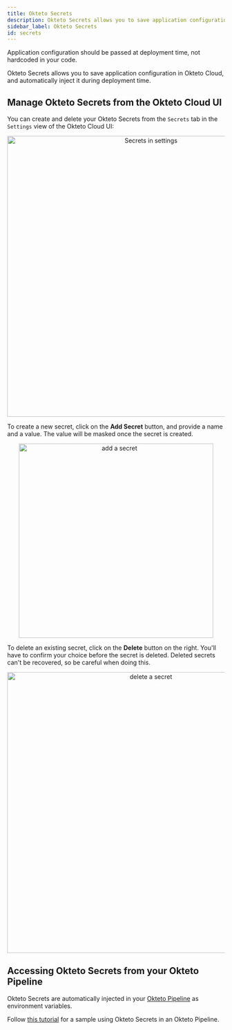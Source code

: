 ```yaml
---
title: Okteto Secrets
description: Okteto Secrets allows you to save application configuration in Okteto Cloud, and automatically inject them during deployment time
sidebar_label: Okteto Secrets
id: secrets
---
```



Application configuration should be passed at deployment time, not hardcoded in your code.

Okteto Secrets allows you to save application configuration in Okteto Cloud, and automatically inject it during deployment time.

## Manage Okteto Secrets from the Okteto Cloud UI

You can create and delete your Okteto Secrets from the `Secrets` tab in the `Settings` view of the Okteto Cloud UI:

<p align="center"><Image src="/docs/cloud/images/secrets.png" alt="Secrets in settings" width="650" /></p>

To create a new secret, click on the **Add Secret** button, and provide a name and a value. The value will be masked once the secret is created.

<p align="center"><Image src="/docs/cloud/images/add-secret.png" alt="add a secret" width="450" /></p>

To delete an existing secret, click on the **Delete** button on the right. You'll have to confirm your choice before the secret is deleted. Deleted secrets can't be recovered, so be careful when doing this.

<p align="center"><Image src="/docs/cloud/images/delete-secret.png" alt="delete a secret" width="650" /></p>

## Accessing Okteto Secrets from your Okteto Pipeline

Okteto Secrets are automatically injected in your [Okteto Pipeline](/docs/0.10/cloud/okteto-pipeline) as environment variables.

Follow [this tutorial](https://github.com/okteto/pipeline-with-generated-secrets) for a sample using Okteto Secrets in an Okteto Pipeline.
